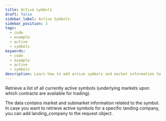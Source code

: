 ```yaml
---
title: Active symbols
draft: false
sidebar_label: Active Symbols
sidebar_position: 3
tags:
  - code
  - example
  - active
  - symbols
keywords:
  - code
  - example
  - active
  - symbols
description: Learn how to add active symbols and market information to your trading app with an API example.
---
```



Retrieve a list of all currently active symbols (underlying markets upon which contracts are available for trading).

<SandboxIframe sandbox={sandboxes.active_symbols} />

The data contains market and submarket information related to the symbol. In case you want to retrieve active symbols for a specific landing company, you can add landing_company to the request object.
